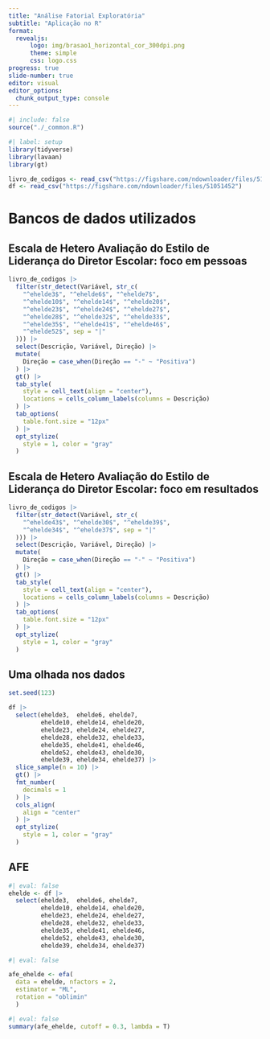 ```yaml
---
title: "Análise Fatorial Exploratória"
subtitle: "Aplicação no R"
format: 
  revealjs:
      logo: img/brasao1_horizontal_cor_300dpi.png
      theme: simple
      css: logo.css
progress: true
slide-number: true
editor: visual
editor_options: 
  chunk_output_type: console
---
```


```r
#| include: false
source("./_common.R")
```

```r
#| label: setup
library(tidyverse)
library(lavaan)
library(gt)
```

```r
livro_de_codigos <- read_csv("https://figshare.com/ndownloader/files/51051455")
df <- read_csv("https://figshare.com/ndownloader/files/51051452")
```

# Bancos de dados utilizados

## Escala de Hetero Avaliação do Estilo de Liderança do Diretor Escolar: foco em pessoas {.smaller}

```r
livro_de_codigos |>
  filter(str_detect(Variável, str_c(
    "^ehelde3$", "^ehelde6$", "^ehelde7$",
    "^ehelde10$", "^ehelde14$", "^ehelde20$",
    "^ehelde23$", "^ehelde24$", "^ehelde27$",
    "^ehelde28$", "^ehelde32$", "^ehelde33$",
    "^ehelde35$", "^ehelde41$", "^ehelde46$",
    "^ehelde52$", sep = "|"
  ))) |> 
  select(Descrição, Variável, Direção) |> 
  mutate(
    Direção = case_when(Direção == "-" ~ "Positiva")
  ) |> 
  gt() |> 
  tab_style(
    style = cell_text(align = "center"),
    locations = cells_column_labels(columns = Descrição)
  ) |>
  tab_options(
    table.font.size = "12px"
  ) |> 
  opt_stylize(
    style = 1, color = "gray"
  )
```

## Escala de Hetero Avaliação do Estilo de Liderança do Diretor Escolar: foco em resultados

```r

livro_de_codigos |>
  filter(str_detect(Variável, str_c(
    "^ehelde43$", "^ehelde30$", "^ehelde39$", 
    "^ehelde34$", "^ehelde37$", sep = "|"
  ))) |> 
  select(Descrição, Variável, Direção) |> 
  mutate(
    Direção = case_when(Direção == "-" ~ "Positiva")
  ) |> 
  gt() |> 
  tab_style(
    style = cell_text(align = "center"),
    locations = cells_column_labels(columns = Descrição)
  ) |>
  tab_options(
    table.font.size = "12px"
  ) |> 
  opt_stylize(
    style = 1, color = "gray"
  )
```

## Uma olhada nos dados

```r
set.seed(123)

df |> 
  select(ehelde3,  ehelde6, ehelde7, 
         ehelde10, ehelde14, ehelde20, 
         ehelde23, ehelde24, ehelde27,
         ehelde28, ehelde32, ehelde33, 
         ehelde35, ehelde41, ehelde46,
         ehelde52, ehelde43, ehelde30, 
         ehelde39, ehelde34, ehelde37) |> 
  slice_sample(n = 10) |> 
  gt() |> 
  fmt_number(
    decimals = 1
  ) |> 
  cols_align(
    align = "center"  
  ) |> 
  opt_stylize(
    style = 1, color = "gray"
  )
```

## AFE

```r
#| eval: false
ehelde <- df |> 
  select(ehelde3,  ehelde6, ehelde7, 
         ehelde10, ehelde14, ehelde20, 
         ehelde23, ehelde24, ehelde27,
         ehelde28, ehelde32, ehelde33, 
         ehelde35, ehelde41, ehelde46,
         ehelde52, ehelde43, ehelde30, 
         ehelde39, ehelde34, ehelde37)
```

```r
#| eval: false

afe_ehelde <- efa(
  data = ehelde, nfactors = 2, 
  estimator = "ML",
  rotation = "oblimin"
  )
```

```r
#| eval: false
summary(afe_ehelde, cutoff = 0.3, lambda = T)
```

